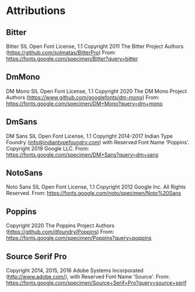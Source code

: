 # Attributions

## Bitter

Bitter	SIL Open Font License, 1.1
Copyright 2011 The Bitter Project Authors (https://github.com/solmatas/BitterPro)
From: https://fonts.google.com/specimen/Bitter?query=bitter

## DmMono

DM Mono	SIL Open Font License, 1.1
Copyright 2020 The DM Mono Project Authors (https://www.github.com/googlefonts/dm-mono)
From: https://fonts.google.com/specimen/DM+Mono?query=dm+mono

## DmSans

DM Sans	SIL Open Font License, 1.1
Copyright 2014-2017 Indian Type Foundry (info@indiantypefoundry.com) with Reserved Font Name 'Poppins'. Copyright 2019 Google LLC.
From: https://fonts.google.com/specimen/DM+Sans?query=dm+sans

## NotoSans

Noto Sans	SIL Open Font License, 1.1
Copyright 2012 Google Inc. All Rights Reserved.
From: https://fonts.google.com/noto/specimen/Noto%20Sans

## Poppins 

Copyright 2020 The Poppins Project Authors (https://github.com/itfoundry/Poppins)
From: https://fonts.google.com/specimen/Poppins?query=poppins

## Source Serif Pro 

Copyright 2014, 2015, 2016 Adobe Systems Incorporated (http://www.adobe.com/), with Reserved Font Name 'Source'.
From: https://fonts.google.com/specimen/Source+Serif+Pro?query=source+serif